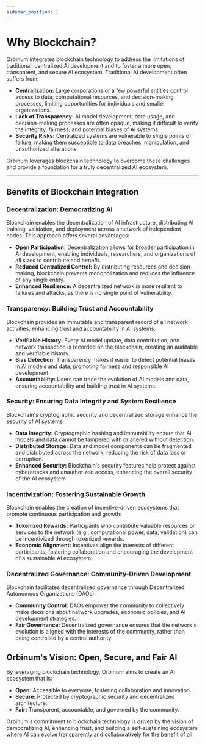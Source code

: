```yaml
---
sidebar_position: 1
---
```


# Why Blockchain?

Orbinum integrates blockchain technology to address the limitations of traditional, centralized AI development and to foster a more open, transparent, and secure AI ecosystem. Traditional AI development often suffers from:

* **Centralization:** Large corporations or a few powerful entities control access to data, computational resources, and decision-making processes, limiting opportunities for individuals and smaller organizations.
* **Lack of Transparency:** AI model development, data usage, and decision-making processes are often opaque, making it difficult to verify the integrity, fairness, and potential biases of AI systems.
* **Security Risks:** Centralized systems are vulnerable to single points of failure, making them susceptible to data breaches, manipulation, and unauthorized alterations.

Orbinum leverages blockchain technology to overcome these challenges and provide a foundation for a truly decentralized AI ecosystem.

---

## Benefits of Blockchain Integration

### Decentralization: Democratizing AI

Blockchain enables the decentralization of AI infrastructure, distributing AI training, validation, and deployment across a network of independent nodes. This approach offers several advantages:

* **Open Participation:** Decentralization allows for broader participation in AI development, enabling individuals, researchers, and organizations of all sizes to contribute and benefit.
* **Reduced Centralized Control:** By distributing resources and decision-making, blockchain prevents monopolization and reduces the influence of any single entity.
* **Enhanced Resilience:** A decentralized network is more resilient to failures and attacks, as there is no single point of vulnerability.

### Transparency: Building Trust and Accountability

Blockchain provides an immutable and transparent record of all network activities, enhancing trust and accountability in AI systems:

* **Verifiable History:** Every AI model update, data contribution, and network transaction is recorded on the blockchain, creating an auditable and verifiable history.
* **Bias Detection:** Transparency makes it easier to detect potential biases in AI models and data, promoting fairness and responsible AI development.
* **Accountability:** Users can trace the evolution of AI models and data, ensuring accountability and building trust in AI systems.

### Security: Ensuring Data Integrity and System Resilience

Blockchain's cryptographic security and decentralized storage enhance the security of AI systems:

* **Data Integrity:** Cryptographic hashing and immutability ensure that AI models and data cannot be tampered with or altered without detection.
* **Distributed Storage:** Data and model components can be fragmented and distributed across the network, reducing the risk of data loss or corruption.
* **Enhanced Security:** Blockchain's security features help protect against cyberattacks and unauthorized access, enhancing the overall security of the AI ecosystem.

### Incentivization: Fostering Sustainable Growth

Blockchain enables the creation of incentive-driven ecosystems that promote continuous participation and growth:

* **Tokenized Rewards:** Participants who contribute valuable resources or services to the network (e.g., computational power, data, validation) can be incentivized through tokenized rewards.
* **Economic Alignment:** Incentives align the interests of different participants, fostering collaboration and encouraging the development of a sustainable AI ecosystem.

### Decentralized Governance: Community-Driven Development

Blockchain facilitates decentralized governance through Decentralized Autonomous Organizations (DAOs):

* **Community Control:** DAOs empower the community to collectively make decisions about network upgrades, economic policies, and AI development strategies.
* **Fair Governance:** Decentralized governance ensures that the network's evolution is aligned with the interests of the community, rather than being controlled by a central authority.

## Orbinum's Vision: Open, Secure, and Fair AI

By leveraging blockchain technology, Orbinum aims to create an AI ecosystem that is:

* **Open:** Accessible to everyone, fostering collaboration and innovation.
* **Secure:** Protected by cryptographic security and decentralized architecture.
* **Fair:** Transparent, accountable, and governed by the community.

Orbinum's commitment to blockchain technology is driven by the vision of democratizing AI, enhancing trust, and building a self-sustaining ecosystem where AI can evolve transparently and collaboratively for the benefit of all.